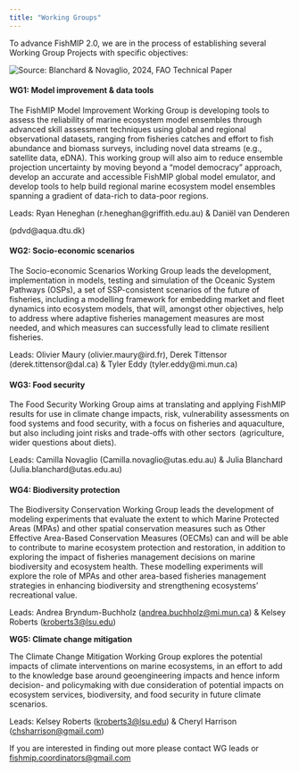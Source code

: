 ```yaml
---
title: "Working Groups"
---
```


To advance FishMIP 2.0, we are in the process of establishing several Working Group Projects with specific objectives:

![](images/FAO REPORT FIGURE 20 v2.png){alt="Source: Blanchard & Novaglio, 2024, FAO Technical Paper"}

#### WG1: Model improvement & data tools

The FishMIP Model Improvement Working Group is developing tools to assess the reliability of marine ecosystem model ensembles through advanced skill assessment techniques using global and regional observational datasets, ranging from fisheries catches and effort to fish abundance and biomass surveys, including novel data streams (e.g., satellite data, eDNA). This working group will also aim to reduce ensemble projection uncertainty by moving beyond a "model democracy" approach, develop an accurate and accessible FishMIP global model emulator, and develop tools to help build regional marine ecosystem model ensembles spanning a gradient of data-rich to data-poor regions.

Leads: Ryan Heneghan (r.heneghan\@griffith.edu.au) & Daniël van Denderen

(pdvd\@aqua.dtu.dk)

#### WG2: Socio-economic scenarios

The Socio-economic Scenarios Working Group leads the development, implementation in models, testing and simulation of the Oceanic System Pathways (OSPs), a set of SSP-consistent scenarios of the future of fisheries, including a modelling framework for embedding market and fleet dynamics into ecosystem models, that will, amongst other objectives, help to address where adaptive fisheries management measures are most needed, and which measures can successfully lead to climate resilient fisheries.

Leads: Olivier Maury (olivier.maury\@ird.fr), Derek Tittensor (derek.tittensor\@dal.ca) & Tyler Eddy (tyler.eddy\@mi.mun.ca)

#### WG3: Food security

The Food Security Working Group aims at translating and applying FishMIP results for use in climate change impacts, risk, vulnerability assessments on food systems and food security, with a focus on fisheries and aquaculture, but also including joint risks and trade-offs with other sectors  (agriculture, wider questions about diets).

Leads: Camilla Novaglio (Camilla.novaglio\@utas.edu.au) & Julia Blanchard (Julia.blanchard\@utas.edu.au)

#### WG4: Biodiversity protection

The Biodiversity Conservation Working Group leads the development of modeling experiments that evaluate the extent to which Marine Protected Areas (MPAs) and other spatial conservation measures such as Other Effective Area-Based Conservation Measures (OECMs) can and will be able to contribute to marine ecosystem protection and restoration, in addition to exploring the impact of fisheries management decisions on marine biodiversity and ecosystem health. These modelling experiments will explore the role of MPAs and other area-based fisheries management strategies in enhancing biodiversity and strengthening ecosystems' recreational value. 

Leads: Andrea Bryndum-Buchholz ([andrea.buchholz\@mi.mun.ca](mailto:andrea.buchholz@mi.mun.ca)) & Kelsey Roberts ([kroberts3\@lsu.edu](mailto:kroberts3@lsu.edu)) 

**WG5: Climate change mitigation** 

The Climate Change Mitigation Working Group explores the potential impacts of climate interventions on marine ecosystems, in an effort to add to the knowledge base around geoengineering impacts and hence inform decision- and policymaking with due consideration of potential impacts on ecosystem services, biodiversity, and food security in future climate scenarios. 

Leads: Kelsey Roberts ([kroberts3\@lsu.edu](mailto:kroberts3@lsu.edu)) & Cheryl Harrison ([chsharrison\@gmail.com](mailto:chsharrison@gmail.com)) 

If you are interested in finding out more please contact WG leads or [fishmip.coordinators\@gmail.com](mailto:fishmip.coordinators@gmail.com){.email-link}

